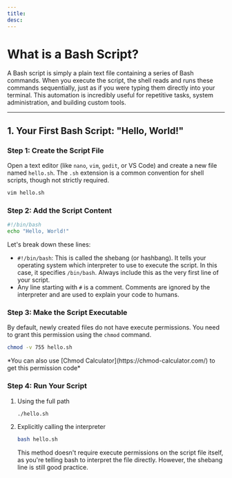 ```yaml
---
title:
desc:
---
```


# What is a Bash Script?

A Bash script is simply a plain text file containing a series of Bash commands. When you execute the script, the shell reads and runs these commands sequentially, just as if you were typing them directly into your terminal. This automation is incredibly useful for repetitive tasks, system administration, and building custom tools.

---

## 1. Your First Bash Script: "Hello, World!"

### Step 1: Create the Script File
Open a text editor (like `nano`, `vim`, `gedit`, or VS Code) and create a new file named `hello.sh`. The `.sh` extension is a common convention for shell scripts, though not strictly required.

```bash
vim hello.sh
```

### Step 2: Add the Script Content

```bash
#!/bin/bash
echo "Hello, World!"
```

Let's break down these lines:
- `#!/bin/bash`: This is called the shebang (or hashbang). It tells your operating system which interpreter to use to execute the script. In this case, it specifies `/bin/bash`. Always include this as the very first line of your script.
- Any line starting with `#` is a comment. Comments are ignored by the interpreter and are used to explain your code to humans.

### Step 3: Make the Script Executable
By default, newly created files do not have execute permissions. You need to grant this permission using the `chmod` command.

```bash
chmod -v 755 hello.sh
```
<p style={{fontSize: "13px"}}>*You can also use [Chmod Calculator](https://chmod-calculator.com/) to get this permission code*</p>

### Step 4: Run Your Script
1. Using the full path
    ```bash
    ./hello.sh
    ```
2. Explicitly calling the interpreter
    ```bash
    bash hello.sh
    ```
    
    This method doesn't require execute permissions on the script file itself, as you're telling bash to interpret the file directly. However, the shebang line is still good practice.